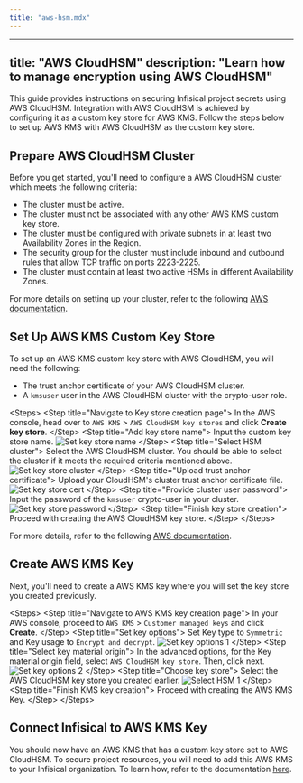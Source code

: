 ```yaml
---
title: "aws-hsm.mdx"
---
```


---
title: "AWS CloudHSM"
description: "Learn how to manage encryption using AWS CloudHSM"
---

This guide provides instructions on securing Infisical project secrets using AWS CloudHSM. 
Integration with AWS CloudHSM is achieved by configuring it as a custom key store for AWS KMS. 
Follow the steps below to set up AWS KMS with AWS CloudHSM as the custom key store.

## Prepare AWS CloudHSM Cluster

Before you get started, you'll need to configure a AWS CloudHSM cluster which meets the following criteria:

- The cluster must be active.
- The cluster must not be associated with any other AWS KMS custom key store.
- The cluster must be configured with private subnets in at least two Availability Zones in the Region.
- The security group for the cluster must include inbound and outbound rules that allow TCP traffic on ports 2223-2225.
- The cluster must contain at least two active HSMs in different Availability Zones.

For more details on setting up your cluster, refer to the following [AWS documentation](https://docs.aws.amazon.com/kms/latest/developerguide/create-keystore.html#before-keystore).

## Set Up AWS KMS Custom Key Store

To set up an AWS KMS custom key store with AWS CloudHSM, you will need the following:

- The trust anchor certificate of your AWS CloudHSM cluster.
- A `kmsuser` user in the AWS CloudHSM cluster with the crypto-user role.

&lt;Steps&gt;
  &lt;Step title="Navigate to Key store creation page"&gt;
    In the AWS console, head over to `AWS KMS` &gt; `AWS CloudHSM key stores` and click **Create key store**.
  &lt;/Step&gt;
  &lt;Step title="Add key store name"&gt;
    Input the custom key store name. ![Set key store name](../../../images/platform/kms/aws-hsm/create-key-store-name.png)
  &lt;/Step&gt;
  &lt;Step title="Select HSM cluster"&gt;
    Select the AWS CloudHSM cluster. You should be able to select the cluster if it meets the required criteria mentioned above. 
    ![Set key store cluster](../../../images/platform/kms/aws-hsm/create-key-store-cluster.png)
  &lt;/Step&gt;
  &lt;Step title="Upload trust anchor certificate"&gt;
    Upload your CloudHSM's cluster trust anchor certificate file. 
    ![Set key store cert](../../../images/platform/kms/aws-hsm/create-key-store-cert.png)
  &lt;/Step&gt;
  &lt;Step title="Provide cluster user password"&gt;
    Input the password of the `kmsuser` crypto-user in your cluster. 
    ![Set key store password](../../../images/platform/kms/aws-hsm/create-key-store-password.png)
  &lt;/Step&gt;
  &lt;Step title="Finish key store creation"&gt;
    Proceed with creating the AWS CloudHSM key store.
  &lt;/Step&gt;
&lt;/Steps&gt;

For more details, refer to the following [AWS documentation](https://docs.aws.amazon.com/kms/latest/developerguide/create-keystore.html#create-keystore-console).

## Create AWS KMS Key
Next, you'll need to create a AWS KMS key where you will set the key store you created previously. 

&lt;Steps&gt;
  &lt;Step title="Navigate to AWS KMS key creation page"&gt;
    In your AWS console, proceed to `AWS KMS` &gt; `Customer managed keys` and click **Create**.
  &lt;/Step&gt;
  &lt;Step title="Set key options"&gt;
    Set Key type to `Symmetric` and Key usage to `Encrypt and decrypt`. 
    ![Set key options 1](../../../images/platform/kms/aws-hsm/create-kms-key-1.png)
  &lt;/Step&gt;
  &lt;Step title="Select key material origin"&gt;
    In the advanced options, for the Key material origin field, select `AWS CloudHSM key store`. Then, click next. 
    ![Set key options 2](../../../images/platform/kms/aws-hsm/create-kms-key-2.png)
  &lt;/Step&gt;
  &lt;Step title="Choose key store"&gt;
    Select the AWS CloudHSM key store you created earlier. 
    ![Select HSM 1](../../../images/platform/kms/aws-hsm/create-kms-select-hsm.png)
  &lt;/Step&gt;
  &lt;Step title="Finish KMS key creation"&gt;
    Proceed with creating the AWS KMS Key.
  &lt;/Step&gt;
&lt;/Steps&gt;

## Connect Infisical to AWS KMS Key

You should now have an AWS KMS that has a custom key store set to AWS CloudHSM. 
To secure project resources, you will need to add this AWS KMS to your Infisical organization. To learn how, refer to the documentation [here](./aws-kms).